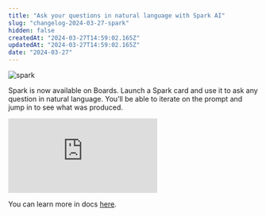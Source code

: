 ```yaml
---
title: "Ask your questions in natural language with Spark AI"
slug: "changelog-2024-03-27-spark"
hidden: false
createdAt: "2024-03-27T14:59:02.165Z"
updatedAt: "2024-03-27T14:59:02.165Z"
date: "2024-03-27"
---
```


![spark](/changelog/spark-changelog.png)

Spark is now available on Boards. Launch a Spark card and use it to ask any question in natural language. You’ll be able to iterate on the prompt and jump in to see what was produced.

<div style={{position: 'relative', paddingBottom: '64.90384615384616%', height: 0}}>
    <iframe src="https://www.loom.com/embed/d6d2919a4c0649d18c35a218cf343d0a"
        frameBorder="0"
        webkitallowfullscreen="true" mozallowfullscreen="true" allowFullScreen
        style={{position: 'absolute', 'top': 0, 'left': 0, 'width': '100%', 'height': '100%'}}>
    </iframe>
</div>

You can learn more in docs [here](/docs/features/spark).

